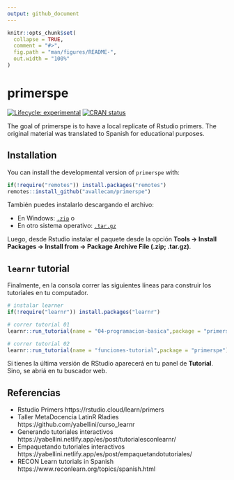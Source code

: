 ```yaml
---
output: github_document
---
```


<!-- README.md is generated from README.Rmd. Please edit that file -->

```r
knitr::opts_chunk$set(
  collapse = TRUE,
  comment = "#>",
  fig.path = "man/figures/README-",
  out.width = "100%"
)
```

# primerspe

<!-- badges: start -->
[![Lifecycle: experimental](https://img.shields.io/badge/lifecycle-experimental-orange.svg)](https://www.tidyverse.org/lifecycle/#experimental)
[![CRAN status](https://www.r-pkg.org/badges/version/primerspe)](https://CRAN.R-project.org/package=primerspe)
<!-- badges: end -->

The goal of primerspe is to have a local replicate of Rstudio primers. The original material was translated to Spanish for educational purposes.

## Installation

You can install the developmental version of `primerspe` with:

<!-- You can install the released version of primerspe from [CRAN](https://CRAN.R-project.org) with: -->

``` r
if(!require("remotes")) install.packages("remotes")
remotes::install_github("avallecam/primerspe")
```

También puedes instalarlo descargando el archivo: 

- En Windows: [`.zip`](https://github.com/avallecam/primerspe/raw/main/primerspe_0.0.0.9000.zip) o
- En otro sistema operativo: [`.tar.gz`](https://github.com/avallecam/primerspe/raw/main/primerspe_0.0.0.9000.tar.gz)

Luego, desde Rstudio instalar el paquete desde la opción __Tools -> Install Packages -> Install from -> Package Archive File (.zip; .tar.gz)__.

## `learnr` tutorial

Finalmente, en la consola correr las siguientes líneas para construir los tutoriales en tu computador.

```r
# instalar learner
if(!require("learnr")) install.packages("learnr")

# correr tutorial 01
learnr::run_tutorial(name = "04-programacion-basica",package = "primerspe")

# correr tutorial 02
learnr::run_tutorial(name = "funciones-tutorial",package = "primerspe")
```

Si tienes la última versión de RStudio aparecerá en tu panel de __Tutorial__. Sino, se abriá en tu buscador web.

## Referencias

- Rstudio Primers https://rstudio.cloud/learn/primers
- Taller MetaDocencia LatinR Rladies https://github.com/yabellini/curso_learnr
- Generando tutoriales interactivos https://yabellini.netlify.app/es/post/tutorialesconlearnr/
- Empaquetando tutoriales interactivos https://yabellini.netlify.app/es/post/empaquetandotutoriales/
- RECON Learn tutorials in Spanish https://www.reconlearn.org/topics/spanish.html
